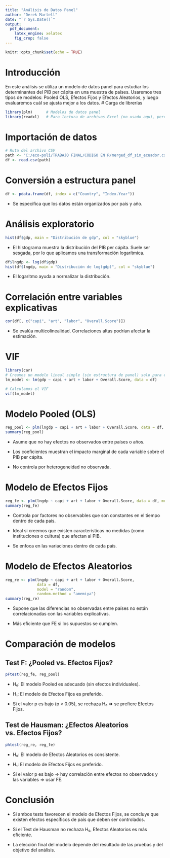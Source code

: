 ---
title: "Análisis de Datos Panel"
author: "Derek Martell"
date: "`r Sys.Date()`"
output: 
  pdf_document: 
    latex_engine: xelatex
    fig_crop: false
---


```{r setup, include=FALSE}
knitr::opts_chunk$set(echo = TRUE)
```
# Introducción
En este análisis se utiliza un modelo de datos panel para estudiar los determinantes del PIB per cápita en una muestra de países. Usaremos tres tipos de modelos: Pooled OLS, Efectos Fijos y Efectos Aleatorios, y luego evaluaremos cuál se ajusta mejor a los datos.
# Carga de librerías

```{r}
library(plm)      # Modelos de datos panel
library(readxl)   # Para lectura de archivos Excel (no usado aquí, pero puede ser útil)

```

# Importación de datos
```{r}
# Ruta del archivo CSV
path <- "C:/eco-poli/TRABAJO FINAL/CÓDIGO EN R/merged_df_sin_ecuador.csv"
df <- read.csv(path)

```

# Conversión a estructura panel
```{r}
df <- pdata.frame(df, index = c("Country", "Index.Year"))

```
- Se especifica que los datos están organizados por país y año.

# Análisis exploratorio
```{r}
hist(df$gdp, main = "Distribución de gdp", col = "skyblue")

```

- El histograma muestra la distribución del PIB per cápita. Suele ser sesgada, por lo que aplicamos una transformación logarítmica.

```{r}
df$lngdp <- log(df$gdp)
hist(df$lngdp, main = "Distribución de log(gdp)", col = "skyblue")

```

- El logaritmo ayuda a normalizar la distribución.

# Correlación entre variables explicativas

```{r}
cor(df[, c("capi", "art", "labor", "Overall.Score")])

```

- Se evalúa multicolinealidad. Correlaciones altas podrían afectar la estimación.

# VIF
```{r}
library(car)
# Creamos un modelo lineal simple (sin estructura de panel) solo para evaluar multicolinealidad
lm_model <- lm(gdp ~ capi + art + labor + Overall.Score, data = df)

# Calculamos el VIF
vif(lm_model)

```



# Modelo Pooled (OLS)
```{r}
reg_pool <- plm(lngdp ~ capi + art + labor + Overall.Score, data = df, model = "pooling")
summary(reg_pool)

```

- Asume que no hay efectos no observados entre países o años.

- Los coeficientes muestran el impacto marginal de cada variable sobre el PIB per cápita.

- No controla por heterogeneidad no observada.

# Modelo de Efectos Fijos
```{r}
reg_fe <- plm(lngdp ~ capi + art + labor + Overall.Score, data = df, model = "within")
summary(reg_fe)

```

- Controla por factores no observables que son constantes en el tiempo dentro de cada país.

- Ideal si creemos que existen características no medidas (como instituciones o cultura) que afectan al PIB.

- Se enfoca en las variaciones dentro de cada país.

# Modelo de Efectos Aleatorios
```{r}
reg_re <- plm(lngdp ~ capi + art + labor + Overall.Score, 
              data = df, 
              model = "random", 
              random.method = "amemiya")
summary(reg_re)

```
- Supone que las diferencias no observadas entre países no están correlacionadas con las variables explicativas.

- Más eficiente que FE si los supuestos se cumplen.

# Comparación de modelos
## Test F: ¿Pooled vs. Efectos Fijos?
```{r}
pFtest(reg_fe, reg_pool)

```
- H₀: El modelo Pooled es adecuado (sin efectos individuales).

- H₁: El modelo de Efectos Fijos es preferido.

- Si el valor p es bajo (p < 0.05), se rechaza H₀ ⇒ se prefiere Efectos Fijos.

## Test de Hausman: ¿Efectos Aleatorios vs. Efectos Fijos?
```{r}
phtest(reg_re, reg_fe)

```

- H₀: El modelo de Efectos Aleatorios es consistente.

- H₁: El modelo de Efectos Fijos es preferido.

- Si el valor p es bajo ⇒ hay correlación entre efectos no observados y las variables ⇒ usar FE.

# Conclusión
- Si ambos tests favorecen el modelo de Efectos Fijos, se concluye que existen efectos específicos de país que deben ser controlados.

- Si el Test de Hausman no rechaza H₀, Efectos Aleatorios es más eficiente.

- La elección final del modelo depende del resultado de las pruebas y del objetivo del análisis.



